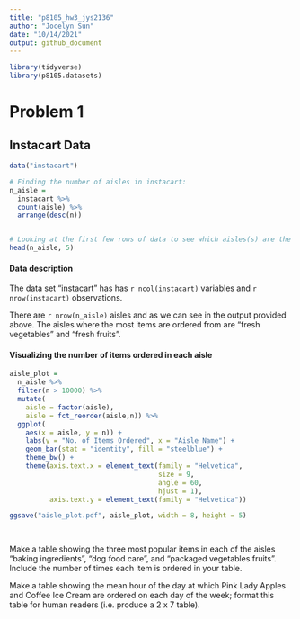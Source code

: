 ```yaml
---
title: "p8105_hw3_jys2136"
author: "Jocelyn Sun"
date: "10/14/2021"
output: github_document
---
```


```r

library(tidyverse)
library(p8105.datasets)

```


# Problem 1

## Instacart Data
```r

data("instacart")

# Finding the number of aisles in instacart:
n_aisle = 
  instacart %>%
  count(aisle) %>%
  arrange(desc(n))


# Looking at the first few rows of data to see which aisles(s) are the most items ordered from:
head(n_aisle, 5)

```

#### Data description
The data set "instacart" has has `r ncol(instacart)` variables and `r nrow(instacart)` observations. 

There are `r nrow(n_aisle)` aisles and as we can see in the output provided above. The aisles where the most items are ordered from are "fresh vegetables" and "fresh fruits".

#### Visualizing the number of items ordered in each aisle
```r

aisle_plot = 
  n_aisle %>%
  filter(n > 10000) %>%
  mutate(
    aisle = factor(aisle),
    aisle = fct_reorder(aisle,n)) %>%
  ggplot(
    aes(x = aisle, y = n)) +
    labs(y = "No. of Items Ordered", x = "Aisle Name") +
    geom_bar(stat = "identity", fill = "steelblue") +
    theme_bw() + 
    theme(axis.text.x = element_text(family = "Helvetica",
                                     size = 9, 
                                     angle = 60, 
                                     hjust = 1),
          axis.text.y = element_text(family = "Helvetica"))

ggsave("aisle_plot.pdf", aisle_plot, width = 8, height = 5)
    
```


```r



```


Make a table showing the three most popular items in each of the aisles “baking ingredients”, “dog food care”, and “packaged vegetables fruits”. Include the number of times each item is ordered in your table.


Make a table showing the mean hour of the day at which Pink Lady Apples and Coffee Ice Cream are ordered on each day of the week; format this table for human readers (i.e. produce a 2 x 7 table).





